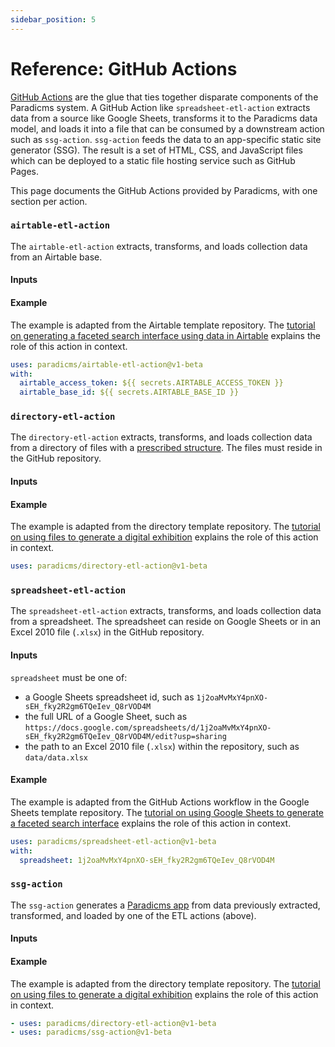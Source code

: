 ```yaml
---
sidebar_position: 5
---
```














# Reference: GitHub Actions

[GitHub Actions](https://github.com/features/actions) are the glue that ties together disparate components of the Paradicms system. A GitHub Action like `spreadsheet-etl-action` extracts data from a source like Google Sheets, transforms it to the Paradicms data model, and loads it into a file that can be consumed by a downstream action such as `ssg-action`. `ssg-action` feeds the data to an app-specific static site generator (SSG). The result is a set of HTML, CSS, and JavaScript files which can be deployed to a static file hosting service such as GitHub Pages.

This page documents the GitHub Actions provided by Paradicms, with one section per action.


### `airtable-etl-action`

The `airtable-etl-action` extracts, transforms, and loads collection data from an Airtable base.

#### Inputs

<AirtableEtlActionInputsTable/>

#### Example

The example is adapted from the <AirtableGitHubTemplateRepositoryLink rawPath="/.github/workflows/build.yml">Airtable template repository</AirtableGitHubTemplateRepositoryLink>.
The [tutorial on generating a faceted search interface using data in Airtable](/docs/tutorials/airtable-ssg) explains the role of this action in context.

```yaml
uses: paradicms/airtable-etl-action@v1-beta
with:
  airtable_access_token: ${{ secrets.AIRTABLE_ACCESS_TOKEN }}
  airtable_base_id: ${{ secrets.AIRTABLE_BASE_ID }}
```


### `directory-etl-action`

The `directory-etl-action` extracts, transforms, and loads collection data from a directory of files with a [prescribed structure](/docs/reference/directory-format). The files must reside in the GitHub repository.

#### Inputs

<DirectoryEtlActionInputsTable/>

#### Example

The example is adapted from the <DirectoryGitHubTemplateRepositoryLink rawPath="/.github/workflows/build.yml">directory template repository</DirectoryGitHubTemplateRepositoryLink>.
The [tutorial on using files to generate a digital exhibition](/docs/tutorials/directory-ssg) explains the role of this action in context.

```yaml
uses: paradicms/directory-etl-action@v1-beta
```

### `spreadsheet-etl-action`

The `spreadsheet-etl-action` extracts, transforms, and loads collection data from a spreadsheet. The spreadsheet can reside on Google Sheets or in an Excel 2010 file (`.xlsx`) in the GitHub repository.

#### Inputs

<SpreadsheetEtlActionInputsTable/>

`spreadsheet` must be one of:
  * a Google Sheets spreadsheet id, such as `1j2oaMvMxY4pnXO-sEH_fky2R2gm6TQeIev_Q8rVOD4M`
  * the full URL of a Google Sheet, such as `https://docs.google.com/spreadsheets/d/1j2oaMvMxY4pnXO-sEH_fky2R2gm6TQeIev_Q8rVOD4M/edit?usp=sharing`
  * the path to an Excel 2010 file (`.xlsx`) within the repository, such as `data/data.xlsx`


#### Example

The example is adapted from the <GoogleSheetsGitHubTemplateRepositoryLink rawPath="/.github/workflows/build.yml">GitHub Actions workflow in the Google Sheets template repository</GoogleSheetsGitHubTemplateRepositoryLink>. The [tutorial on using Google Sheets to generate a faceted search interface](/docs/tutorials/spreadsheet-ssg) explains the role of this action in context.

```yaml
uses: paradicms/spreadsheet-etl-action@v1-beta
with:
  spreadsheet: 1j2oaMvMxY4pnXO-sEH_fky2R2gm6TQeIev_Q8rVOD4M
```

### `ssg-action`

The `ssg-action` generates a [Paradicms app](/docs/reference/apps) from data previously extracted, transformed, and loaded by one of the ETL actions (above).

#### Inputs

<SsgActionInputsTable/>

#### Example

The example is adapted from the <DirectoryGitHubTemplateRepositoryLink rawPath="/.github/workflows/build.yml">directory template repository</DirectoryGitHubTemplateRepositoryLink>.
The [tutorial on using files to generate a digital exhibition](/docs/tutorials/directory-ssg) explains the role of this action in context.

```yaml
- uses: paradicms/directory-etl-action@v1-beta
- uses: paradicms/ssg-action@v1-beta
```
